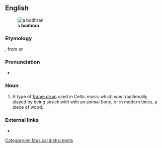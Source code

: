 {{also|bodhrán}}
==English==
[[Image:Bodhran.jpg|thumb|a '''bodhran''']]

===Etymology===
{{etyl|ga|en}} {{term|bodhrán|lang=ga}}, from {{etyl|ga|en}} {{term|bodhor||soft or dull sounding|lang=ga}} or {{etyl|ga|en}} {{term|bodhar||deaf|lang=ga}}

===Pronunciation===
* {{IPA|/ˈbɔːɹɑːn/|/ˈbaʊɹɑːn/}}

===Noun===
{{en-noun}}

# A type of [[frame drum]] used in Celtic music which was traditionally played by being struck with with an animal bone, or in modern times, a piece of wood.

===External links===
* {{pedialite}}

[[Category:en:Musical instruments]]